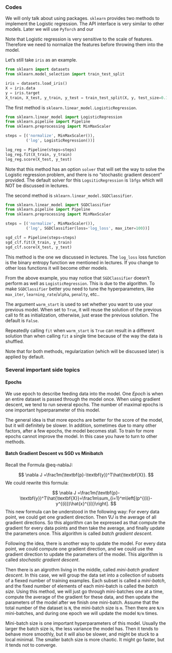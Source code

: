 
### Codes
We will only talk about using packages. `sklearn` provides two methods to implement the Logistic regression. The API interface is very similar to other models. Later we will use `PyTorch` and our

Note that Logistic regression is very sensitive to the scale of features. Therefore we need to normalize the features before throwing them into the model.

Let's still take `iris` as an example.



```python
from sklearn import datasets
from sklearn.model_selection import train_test_split

iris = datasets.load_iris()
X = iris.data
y = iris.target
X_train, X_test, y_train, y_test = train_test_split(X, y, test_size=0.15)
```


The first method is `sklearn.linear_model.LogisticRegression`. 


```python
from sklearn.linear_model import LogisticRegression
from sklearn.pipeline import Pipeline
from sklearn.preprocessing import MinMaxScaler

steps = [('normalize', MinMaxScaler()),
         ('log', LogisticRegression())]

log_reg = Pipeline(steps=steps)
log_reg.fit(X_train, y_train)
log_reg.score(X_test, y_test)
```


Note that this method has an option `solver` that will set the way to solve the Logistic regression problem, and there is no "stochastic gradient descent" provided. The default solver for this `LogsiticRegression` is `lbfgs` which will NOT be discussed in lectures.

The second method is `sklearn.linear_model.SGDClassifier`.


```python
from sklearn.linear_model import SGDClassifier
from sklearn.pipeline import Pipeline
from sklearn.preprocessing import MinMaxScaler

steps = [('normalize', MinMaxScaler()),
         ('log', SGDClassifier(loss='log_loss', max_iter=100))]

sgd_clf = Pipeline(steps=steps)
sgd_clf.fit(X_train, y_train)
sgd_clf.score(X_test, y_test)
```



This method is the one we discussed in lectures. The `log_loss` loss function is the binary entropy function we mentioned in lectures. If you change to other loss functions it will become other models.

From the above example, you may notice that `SGDClassifier` doesn't perform as well as `LogisticRegression`. This is due to the algorithm. To make `SGDClassifier` better you need to tune the hyperparameters, like `max_iter`, `learning_rate`/`alpha`, `penalty`, etc..



::: {.callout-note}
The argument `warm_start` is used to set whether you want to use your previous model. When set to `True`, it will reuse the solution of the previous call to fit as initialization, otherwise, just erase the previous solution. The default is `False`.  

Repeatedly calling `fit` when `warm_start` is `True` can result in a different solution than when calling `fit` a single time because of the way the data is shuffled. 
:::


::: {.callout-note}

Note that for both methods, regularization (which will be discussed later) is applied by default.
:::


### Several important side topics

#### Epochs
We use epoch to describe feeding data into the model. One *Epoch* is when an entire dataset is passed through the model once. When using gradient descent, we tend to run several epochs. The number of maximal epochs is one important hyperparameter of this model.

The general idea is that more epochs are better for the score of the model, but it will definitely be slower. In addition, sometimes due to many other factors, after a few epochs, the model becomes stall. To train for more epochs cannot improve the model. In this case you have to turn to other methods.


#### Batch Gradient Descent vs SGD vs Minibatch
Recall the Formula @eq-nablaJ: 

$$
\nabla J =\frac1m(\textbf{p}-\textbf{y})^T\hat{\textbf{X}}.
$$
We could rewrite this formula:

$$
\nabla J =\frac1m(\textbf{p}-\textbf{y})^T\hat{\textbf{X}}=\frac1m\sum_{i=1}^m\left[(p^{(i)}-y^{(i)})\hat{x}^{(i)}\right].
$$
This new formula can be understood in the following way: For every data point, we could get one gradient direction. Then $\nabla J$ is the average of all gradient directions. So this algorithm can be expressed as that compute the gradient for every data points and then take the average, and finally update the parameters once. This algorithm is called *batch gradient descent*. 


Following the idea, there is another way to update the model. For every data point, we could compute one gradient direction, and we could use the gradient direction to update the parameters of the model. This algorithm is called *stochastic gradient descent*. 

Then there is an algrothm living in the middle, called *mini-batch gradient descent*. In this case, we will group the data set into a collection of subsets of a fiexed number of training examples. Each subset is called a *mini-batch*, and the fixed number of elements of each mini-batch is called the *batch size*. Using this method, we will just go through mini-batches one at a time, compute the average of the gradient for these data, and then update the parameters of the model after we finish one mini-batch. Assume that the total number of the dataset is `N`, the mini-batch size is `m`. Then there are `N/m` mini-batches, and during one epoch we will update the model `N/m` times.


Mini-batch size is one important hyperparameters of this model. Usually the larger the batch size is, the less variance the model has. Then it tends to behave more smoothly, but it will also be slower, and might be stuck to a local minimal. The smaller batch size is more chaotic. It might go faster, but it tends not to converge.




